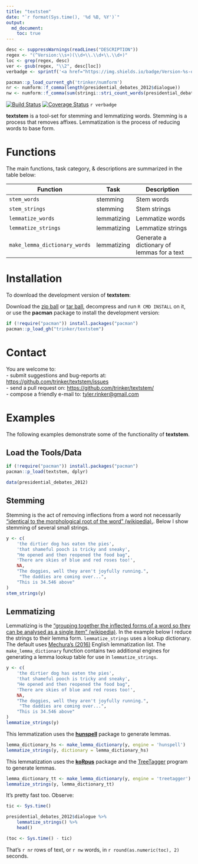 ```yaml
---
title: "textstem"
date: "`r format(Sys.time(), '%d %B, %Y')`"
output:
  md_document:
    toc: true      
---
```


```r
desc <- suppressWarnings(readLines("DESCRIPTION"))
regex <- "(^Version:\\s+)(\\d+\\.\\d+\\.\\d+)"
loc <- grep(regex, desc)
ver <- gsub(regex, "\\2", desc[loc])
verbadge <- sprintf('<a href="https://img.shields.io/badge/Version-%s-orange.svg"><img src="https://img.shields.io/badge/Version-%s-orange.svg" alt="Version"/></a></p>', ver, ver)

pacman::p_load_current_gh('trinker/numform')
nr <- numform::f_comma(length(presidential_debates_2012$dialogue))
nw <- numform::f_comma(sum(stringi::stri_count_words(presidential_debates_2012$dialogue), na.rm = TRUE))
````

[![Build Status](https://travis-ci.org/trinker/textstem.svg?branch=master)](https://travis-ci.org/trinker/textstem)
[![Coverage Status](https://coveralls.io/repos/trinker/textstem/badge.svg?branch=master)](https://coveralls.io/r/trinker/textstem?branch=master)
`r verbadge`

**textstem** is a tool-set for stemming and lemmatizing words.  Stemming is a process that removes affixes.  Lemmatization is the process of reducing words to base form.  

# Functions

The main functions, task category, & descriptions are summarized in the table below:


| Function                      | Task        | Description                                | 
|-------------------------------|-------------|--------------------------------------------| 
| `stem_words`                  | stemming    | Stem words                                 | 
| `stem_strings`                | stemming    | Stem strings                               | 
| `lemmatize_words`             | lemmatizing | Lemmatize words                            | 
| `lemmatize_strings`           | lemmatizing | Lemmatize strings                          | 
| `make_lemma_dictionary_words` | lemmatizing | Generate a dictionary of lemmas for a text |     


# Installation

To download the development version of **textstem**:

Download the [zip ball](https://github.com/trinker/textstem/zipball/master) or [tar ball](https://github.com/trinker/textstem/tarball/master), decompress and run `R CMD INSTALL` on it, or use the **pacman** package to install the development version:

```r
if (!require("pacman")) install.packages("pacman")
pacman::p_load_gh("trinker/textstem")
```

# Contact

You are welcome to:    
- submit suggestions and bug-reports at: <https://github.com/trinker/textstem/issues>    
- send a pull request on: <https://github.com/trinker/textstem/>    
- compose a friendly e-mail to: <tyler.rinker@gmail.com>    


# Examples

The following examples demonstrate some of the functionality of **textstem**.

## Load the Tools/Data

```r
if (!require("pacman")) install.packages("pacman")
pacman::p_load(textstem, dplyr)

data(presidential_debates_2012)
```


## Stemming

Stemming is the act of removing inflections from a word not necessarily ["identical to the morphological root of the word" (wikipedia).](https://en.wikipedia.org/wiki/Stemming).  Below I show stemming of several small strings.

```r
y <- c(
    'the dirtier dog has eaten the pies',
    'that shameful pooch is tricky and sneaky',
    "He opened and then reopened the food bag",
    'There are skies of blue and red roses too!',
    NA,
    "The doggies, well they aren't joyfully running.",
     "The daddies are coming over...",
    "This is 34.546 above"
)
stem_strings(y)
```

## Lemmatizing

Lemmatizing is the ["grouping together the inflected forms of a word so they can be analysed as a single item" (wikipedia)](https://en.wikipedia.org/wiki/Lemmatisation).  In the example below I reduce the strings to their lemma form.  `lemmatize_strings` uses a lookup dictionary.  The default uses [Mechura's (2016)](http://www.lexiconista.com) English lemmatization list. The `make_lemma_dictionary` function contains two additional engines for generating a lemma lookup table for use in `lemmatize_strings`.


```r
y <- c(
    'the dirtier dog has eaten the pies',
    'that shameful pooch is tricky and sneaky',
    "He opened and then reopened the food bag",
    'There are skies of blue and red roses too!',
    NA,
    "The doggies, well they aren't joyfully running.",
     "The daddies are coming over...",
    "This is 34.546 above"
)
lemmatize_strings(y)
```

This lemmatization uses the [**hunspell**](https://CRAN.R-project.org/package=hunspell) package to generate lemmas.


```r
lemma_dictionary_hs <- make_lemma_dictionary(y, engine = 'hunspell')
lemmatize_strings(y, dictionary = lemma_dictionary_hs)
```

This lemmatization uses the [**koRpus**](https://CRAN.R-project.org/package=koRpus) package and the [TreeTagger](http://www.cis.uni-muenchen.de/~schmid/tools/TreeTagger/) program to generate lemmas.

```r
lemma_dictionary_tt <- make_lemma_dictionary(y, engine = 'treetagger')
lemmatize_strings(y, lemma_dictionary_tt)
```


It's pretty fast too.  Observe:

```r
tic <- Sys.time()

presidential_debates_2012$dialogue %>%
    lemmatize_strings() %>%
    head()

(toc <- Sys.time() - tic)
```


That's `r nr` rows of text, or `r nw` words, in `r round(as.numeric(toc), 2)` seconds.






